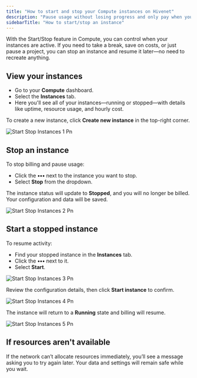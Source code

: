 ```yaml
---
title: "How to start and stop your Compute instances on Hivenet"
description: "Pause usage without losing progress and only pay when your instance is running."
sidebarTitle: "How to start/stop an instance"
---
```


With the Start/Stop feature in Compute, you can control when your instances are active. If you need to take a break, save on costs, or just pause a project, you can stop an instance and resume it later—no need to recreate anything.

## View your instances

- Go to your **Compute** dashboard.
- Select the **Instances** tab.
- Here you'll see all of your instances—running or stopped—with details like uptime, resource usage, and hourly cost.

To create a new instance, click **Create new instance** in the top-right corner.

![Start Stop Instances 1 Pn](/images/start-stop-instances-1.png)

## Stop an instance

To stop billing and pause usage:

- Click the **•••** next to the instance you want to stop.
- Select **Stop** from the dropdown.

The instance status will update to **Stopped**, and you will no longer be billed. Your configuration and data will be saved.

![Start Stop Instances 2 Pn](/images/start-stop-instances-2.png)

##  Start a stopped instance

To resume activity:

- Find your stopped instance in the **Instances** tab.
- Click the **•••** next to it.
- Select **Start**.

![Start Stop Instances 3 Pn](/images/start-stop-instances-3.png)

Review the configuration details, then click **Start instance** to confirm.

![Start Stop Instances 4 Pn](/images/start-stop-instances-4.png)

The instance will return to a **Running** state and billing will resume.

![Start Stop Instances 5 Pn](/images/start-stop-instances-5.png)

## If resources aren't available

If the network can’t allocate resources immediately, you’ll see a message asking you to try again later. Your data and settings will remain safe while you wait.